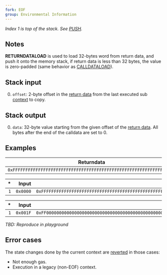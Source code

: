```yaml
---
fork: EOF
group: Environmental Information
---
```


*Index 1 is top of the stack. See [PUSH](/#60).*

## Notes

**RETURNDATALOAD** is used to load 32-bytes word from return data, and push it onto the memory stack, if return data is less than 32 bytes, the value is zero-padded (same behavior as [CALLDATALOAD](/#35)).

## Stack input

0. `offset`: 2-byte offset in the [return data](/about) from the last executed sub [context](/about) to copy.

## Stack output

0. `data`: 32-byte value starting from the given offset of the [return data](/about). All bytes after the end of the calldata are set to 0.

## Examples

| Returndata |
|---------|
| `0xFFFFFFFFFFFFFFFFFFFFFFFFFFFFFFFFFFFFFFFFFFFFFFFFFFFFFFFFFFFFFFFF` |

| * | Input | Output |
|--:|------:|-------:|
| `1` | `0x0000` | `0xFFFFFFFFFFFFFFFFFFFFFFFFFFFFFFFFFFFFFFFFFFFFFFFFFFFFFFFFFFFFFFFF` |

| * | Input | Output |
|--:|------:|-------:|
| `1` | `0x001F` | `0xFF00000000000000000000000000000000000000000000000000000000000000` |

*TBD: Reproduce in playground*

## Error cases

The state changes done by the current context are [reverted](#FD) in those cases:
- Not enough gas.
- Execution in a legacy (non-EOF) context.
